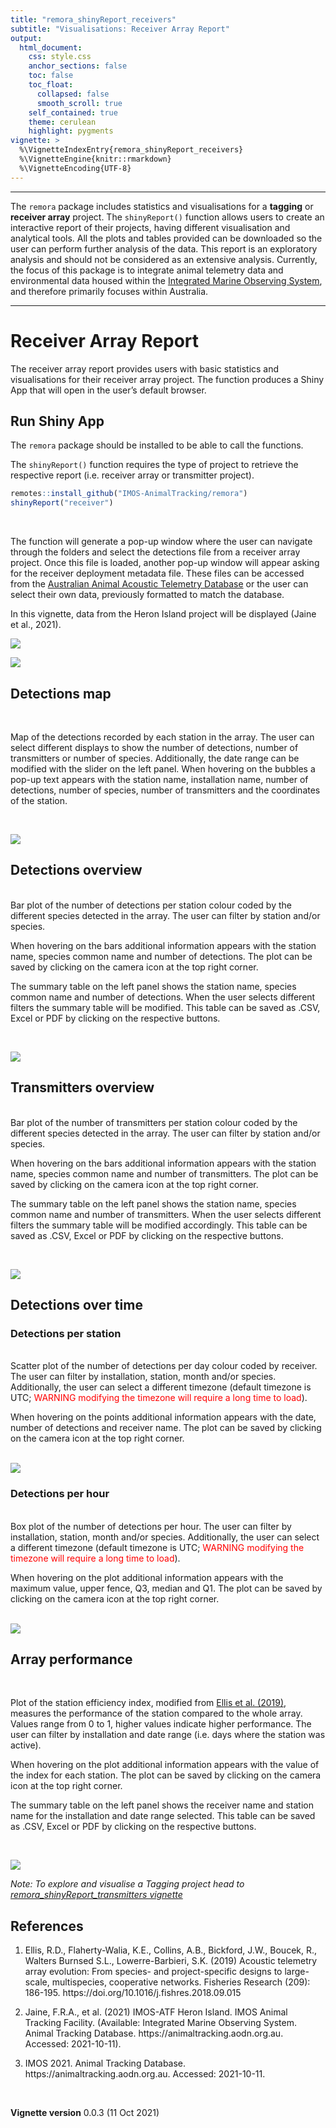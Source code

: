 ```yaml
---
title: "remora_shinyReport_receivers"
subtitle: "Visualisations: Receiver Array Report"
output:
  html_document:
    css: style.css
    anchor_sections: false
    toc: false
    toc_float: 
      collapsed: false
      smooth_scroll: true
    self_contained: true
    theme: cerulean
    highlight: pygments
vignette: >
  %\VignetteIndexEntry{remora_shinyReport_receivers}
  %\VignetteEngine{knitr::rmarkdown}
  %\VignetteEncoding{UTF-8}
---
```

--------------------------------------

The `remora` package includes statistics and visualisations for a **tagging** or **receiver array** project. The `shinyReport()` function allows users to create an interactive report of their projects, having different visualisation and analytical tools. All the plots and tables provided can be downloaded so the user can perform further analysis of the data. This report is an exploratory analysis and should not be considered as an extensive analysis. Currently, the focus of this package is to integrate animal telemetry data and environmental data housed within the [Integrated Marine Observing System](https://imos.org.au), and therefore primarily focuses within Australia. 
<br>

---------------------------------------



# Receiver Array Report

The receiver array report provides users with basic statistics and visualisations for their receiver array project. The function produces a Shiny App that will open in the user's default browser.


## Run Shiny App

The `remora` package should be installed to be able to call the functions.

The `shinyReport()` function requires the type of project to retrieve the respective report (i.e. receiver array or transmitter project).

```r
remotes::install_github("IMOS-AnimalTracking/remora")
shinyReport("receiver")
```
<br>

The function will generate a pop-up window where the user can navigate through the folders and select the detections file from a receiver array project. Once this file is loaded, another pop-up window will appear asking for the receiver deployment metadata file. These files can be accessed from the [Australian Animal Acoustic Telemetry Database](https://animaltracking.aodn.org.au/projects) or the user can select their own data, previously formatted to match the database.

In this vignette, data from the Heron Island project will be displayed (Jaine et al., 2021).

![](images/receiver_report/select_detections.png)

![](images/receiver_report/select_receiver_metadata.png)


## Detections map
<br>

Map of the detections recorded by each station in the array. The user can select different displays to show the number of detections, number of transmitters or number of species. Additionally, the date range can be modified with the slider on the left panel. When hovering on the bubbles a pop-up text appears with the station name, installation name, number of detections, number of species, number of transmitters and the coordinates of the station.

<br>

![](images/receiver_report/detections_map.png)

## Detections overview
<br>
Bar plot of the number of detections per station colour coded by the different species detected in the array. The user can filter by station and/or species.

When hovering on the bars additional information appears with the station name, species common name and number of detections. The plot can be saved by clicking on the camera icon at the top right corner.

The summary table on the left panel shows the station name, species common name and number of detections. When the user selects different filters the summary table will be modified. This table can be saved as .CSV, Excel or PDF by clicking on the respective buttons.

<br>

![](images/receiver_report/detections_overview.png)


## Transmitters overview
<br>
Bar plot of the number of transmitters per station colour coded by the different species detected in the array. The user can filter by station and/or species.

When hovering on the bars additional information appears with the station name, species common name and number of transmitters. The plot can be saved by clicking on the camera icon at the top right corner.

The summary table on the left panel shows the station name, species common name and number of transmitters. When the user selects different filters the summary table will be modified accordingly. This table can be saved as .CSV, Excel or PDF by clicking on the respective buttons.

<br>

![](images/receiver_report/transmitters_overview.png)

## Detections over time

### Detections per station
<br>
Scatter plot of the number of detections per day colour coded by receiver. The user can filter by installation, station, month and/or species. Additionally, the user can select a different timezone (default timezone is UTC; <span style="color: red;"> WARNING modifying the timezone will require a long time to load</span>).

When hovering on the points additional information appears with the date, number of detections and receiver name. The plot can be saved by clicking on the camera icon at the top right corner.

<br>
![](images/receiver_report/detections_per_station.png)

### Detections per hour
<br>
Box plot of the number of detections per hour. The user can filter by installation, station, month and/or species. Additionally, the user can select a different timezone (default timezone is UTC; <span style="color: red;"> WARNING modifying the timezone will require a long time to load</span>).

When hovering on the plot additional information appears with the maximum value, upper fence, Q3, median and Q1. The plot can be saved by clicking on the camera icon at the top right corner.

<br>
![](images/receiver_report/detections_per_hour.png)

## Array performance
<br>

Plot of the station efficiency index, modified from [Ellis et al. (2019)](https://doi.org/10.1016/j.fishres.2018.09.015), measures the performance of the station compared to the whole array. Values range from 0 to 1, higher values indicate higher performance. The user can filter by installation and date range (i.e. days where the station was active).

When hovering on the plot additional information appears with the value of the index for each station. The plot can be saved by clicking on the camera icon at the top right corner.

The summary table on the left panel shows the receiver name and station name for the installation and date range selected. This table can be saved as .CSV, Excel or PDF by clicking on the respective buttons.

<br>

![](images/receiver_report/array_performance.png)


*Note: To explore and visualise a Tagging project head to [remora_shinyReport_transmitters vignette](remora_shinyReport_transmitters.html)*

## References
1. Ellis, R.D., Flaherty-Walia, K.E., Collins, A.B., Bickford, J.W., Boucek, R., Walters Burnsed S.L., Lowerre-Barbieri, S.K. (2019) Acoustic telemetry array evolution: From species- and project-specific designs to large-scale, multispecies, cooperative networks. Fisheries Research (209): 186-195. https://doi.org/10.1016/j.fishres.2018.09.015

2. Jaine, F.R.A., et al. (2021) IMOS-ATF Heron Island. IMOS Animal Tracking Facility. (Available: Integrated Marine Observing System. Animal Tracking Database. https://animaltracking.aodn.org.au. Accessed: 2021-10-11).

3. IMOS 2021. Animal Tracking Database. https://animaltracking.aodn.org.au. Accessed: 2021-10-11.

<br>

**Vignette version**
0.0.3 (11 Oct 2021)


<div class="tocify-extend-page" data-unique="tocify-extend-page" style="height: 0;"></div>


